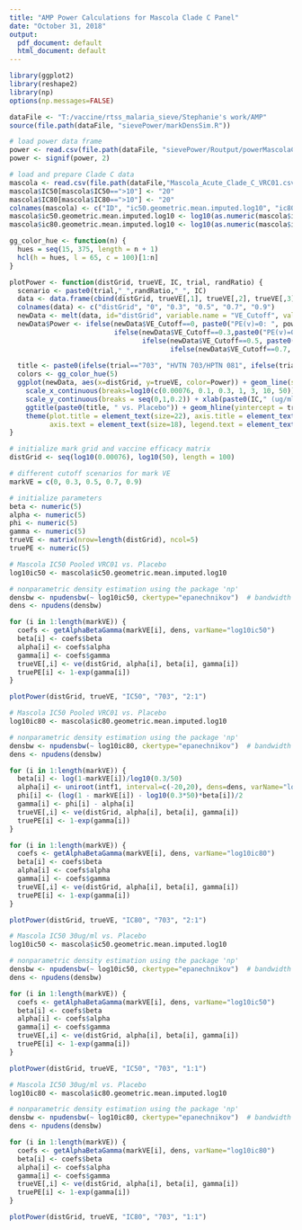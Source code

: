 ```yaml
---
title: "AMP Power Calculations for Mascola Clade C Panel"
date: "October 31, 2018"
output:
  pdf_document: default
  html_document: default
---
```


```r
library(ggplot2)
library(reshape2)
library(np)
options(np.messages=FALSE)

dataFile <- "T:/vaccine/rtss_malaria_sieve/Stephanie's work/AMP"
source(file.path(dataFile, "sievePower/markDensSim.R"))

# load power data frame
power <- read.csv(file.path(dataFile, "sievePower/Routput/powerMascolaCladeCpanel_replaceFix.csv"), sep=" ")
power <- signif(power, 2)

# load and prepare Clade C data
mascola <- read.csv(file.path(dataFile,"Mascola_Acute_Clade_C_VRC01.csv"), header=TRUE, stringsAsFactors = FALSE)
mascola$IC50[mascola$IC50==">10"] <- "20"
mascola$IC80[mascola$IC80==">10"] <- "20"
colnames(mascola) <- c("ID", "ic50.geometric.mean.imputed.log10", "ic80.geometric.mean.imputed.log10")
mascola$ic50.geometric.mean.imputed.log10 <- log10(as.numeric(mascola$ic50.geometric.mean.imputed.log10))
mascola$ic80.geometric.mean.imputed.log10 <- log10(as.numeric(mascola$ic80.geometric.mean.imputed.log10))

gg_color_hue <- function(n) {
  hues = seq(15, 375, length = n + 1)
  hcl(h = hues, l = 65, c = 100)[1:n]
}

plotPower <- function(distGrid, trueVE, IC, trial, randRatio) {
  scenario <- paste0(trial,"_",randRatio,"_", IC)
  data <- data.frame(cbind(distGrid, trueVE[,1], trueVE[,2], trueVE[,3], trueVE[,4], trueVE[,5]))
  colnames(data) <- c("distGrid", "0", "0.3", "0.5", "0.7", "0.9")
  newData <- melt(data, id="distGrid", variable.name = "VE_Cutoff", value.name = "trueVE")
  newData$Power <- ifelse(newData$VE_Cutoff==0, paste0("PE(v)=0: ", power[paste0(scenario,"_0"), "H00wald1sidedPower"], ", \nPE(v)=PE: ", power[paste0(scenario,"_0"),"H0lr1sidedPower"]), 
                          ifelse(newData$VE_Cutoff==0.3,paste0("PE(v)=0: ", power[paste0(scenario,"_0.3"), "H00wald1sidedPower"], ", \nPE(v)=PE: ", power[paste0(scenario,"_0.3"),"H0lr1sidedPower"]),
                                 ifelse(newData$VE_Cutoff==0.5, paste0("PE(v)=0: ", power[paste0(scenario,"_0.5"), "H00wald1sidedPower"], ", \nPE(v)=PE: ", power[paste0(scenario,"_0.5"),"H0lr1sidedPower"]), 
                                        ifelse(newData$VE_Cutoff==0.7, paste0("PE(v)=0: ", power[paste0(scenario,"_0.7"), "H00wald1sidedPower"], ", \nPE(v)=PE: ", power[paste0(scenario,"_0.7"),"H0lr1sidedPower"]), paste0("PE(v)=0: ", power[paste0(scenario,"_0.9"), "H00wald1sidedPower"], ", \nPE(v)=PE: ", power[paste0(scenario,"_0.9"),"H0lr1sidedPower"])))))
  
  title <- paste0(ifelse(trial=="703", "HVTN 703/HPTN 081", ifelse(trial=="704", "HVTN 704/HPTN 085", "Pooled AMP")), ifelse(randRatio=="2:1", " Pooled VRC01", " 30 mg/kg"))
  colors <- gg_color_hue(5)
  ggplot(newData, aes(x=distGrid, y=trueVE, color=Power)) + geom_line(size=1.2) + 
    scale_x_continuous(breaks=log10(c(0.00076, 0.1, 0.3, 1, 3, 10, 50)), labels = c(0.00076, 0.1, 0.3, 1, 3, 10, 50)) +
    scale_y_continuous(breaks = seq(0,1,0.2)) + xlab(paste0(IC," (ug/ml)")) + ylab("Prevention Efficacy against HIV-1 Infection (%)") +
    ggtitle(paste0(title, " vs. Placebo")) + geom_hline(yintercept = truePE, linetype = "dashed",color=colors) + 
    theme(plot.title = element_text(size=22), axis.title = element_text(size = 20), axis.title.y = element_text(vjust=3),
          axis.text = element_text(size=18), legend.text = element_text(size=18), legend.title = element_text(size=18), legend.key.height=unit(2, 'cm')) + guides(color=guide_legend(reverse=TRUE))
}
```

```r

# initialize mark grid and vaccine efficacy matrix
distGrid <- seq(log10(0.00076), log10(50), length = 100)

# different cutoff scenarios for mark VE
markVE = c(0, 0.3, 0.5, 0.7, 0.9) 

# initialize parameters
beta <- numeric(5)
alpha <- numeric(5)
phi <- numeric(5)
gamma <- numeric(5)
trueVE <- matrix(nrow=length(distGrid), ncol=5)
truePE <- numeric(5)
```


```r
# Mascola IC50 Pooled VRC01 vs. Placebo
log10ic50 <- mascola$ic50.geometric.mean.imputed.log10

# nonparametric density estimation using the package 'np'
densbw <- npudensbw(~ log10ic50, ckertype="epanechnikov")  # bandwidth selection
dens <- npudens(densbw)

for (i in 1:length(markVE)) {
  coefs <- getAlphaBetaGamma(markVE[i], dens, varName="log10ic50")
  beta[i] <- coefs$beta
  alpha[i] <- coefs$alpha
  gamma[i] <- coefs$gamma
  trueVE[,i] <- ve(distGrid, alpha[i], beta[i], gamma[i])
  truePE[i] <- 1-exp(gamma[i])
}  

plotPower(distGrid, trueVE, "IC50", "703", "2:1")

```


```r
# Mascola IC50 Pooled VRC01 vs. Placebo
log10ic80 <- mascola$ic80.geometric.mean.imputed.log10

# nonparametric density estimation using the package 'np'
densbw <- npudensbw(~ log10ic80, ckertype="epanechnikov")  # bandwidth selection
dens <- npudens(densbw)

for (i in 1:length(markVE)) {
  beta[i] <- log(1-markVE[i])/log10(0.3/50)
  alpha[i] <- uniroot(intf1, interval=c(-20,20), dens=dens, varName="log10ic80", beta=beta[i])$root  
  phi[i] <- (log(1 - markVE[i]) - log10(0.3*50)*beta[i])/2  
  gamma[i] <- phi[i] - alpha[i]
  trueVE[,i] <- ve(distGrid, alpha[i], beta[i], gamma[i])
  truePE[i] <- 1-exp(gamma[i])
}  

for (i in 1:length(markVE)) {
  coefs <- getAlphaBetaGamma(markVE[i], dens, varName="log10ic80")
  beta[i] <- coefs$beta
  alpha[i] <- coefs$alpha
  gamma[i] <- coefs$gamma
  trueVE[,i] <- ve(distGrid, alpha[i], beta[i], gamma[i])
  truePE[i] <- 1-exp(gamma[i])
}  

plotPower(distGrid, trueVE, "IC80", "703", "2:1")
```


```r
# Mascola IC50 30ug/ml vs. Placebo
log10ic50 <- mascola$ic50.geometric.mean.imputed.log10

# nonparametric density estimation using the package 'np'
densbw <- npudensbw(~ log10ic50, ckertype="epanechnikov")  # bandwidth selection
dens <- npudens(densbw)

for (i in 1:length(markVE)) {
  coefs <- getAlphaBetaGamma(markVE[i], dens, varName="log10ic50")
  beta[i] <- coefs$beta
  alpha[i] <- coefs$alpha
  gamma[i] <- coefs$gamma
  trueVE[,i] <- ve(distGrid, alpha[i], beta[i], gamma[i])
  truePE[i] <- 1-exp(gamma[i])
}  

plotPower(distGrid, trueVE, "IC50", "703", "1:1")

```

```r
# Mascola IC50 30ug/ml vs. Placebo
log10ic80 <- mascola$ic80.geometric.mean.imputed.log10

# nonparametric density estimation using the package 'np'
densbw <- npudensbw(~ log10ic80, ckertype="epanechnikov")  # bandwidth selection
dens <- npudens(densbw)

for (i in 1:length(markVE)) {
  coefs <- getAlphaBetaGamma(markVE[i], dens, varName="log10ic80")
  beta[i] <- coefs$beta
  alpha[i] <- coefs$alpha
  gamma[i] <- coefs$gamma
  trueVE[,i] <- ve(distGrid, alpha[i], beta[i], gamma[i])
  truePE[i] <- 1-exp(gamma[i])
}  

plotPower(distGrid, trueVE, "IC80", "703", "1:1")
```
